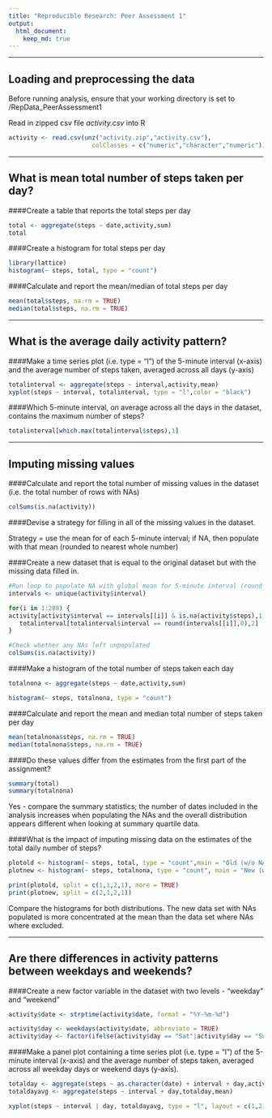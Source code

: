 ```yaml
---
title: "Reproducible Research: Peer Assessment 1"
output: 
  html_document:
    keep_md: true
---
```

___

## Loading and preprocessing the data

Before running analysis, ensure that your working directory is set to /RepData_PeerAssessment1 

Read in zipped csv file *activity.csv* into R 

```r
activity <- read.csv(unz("activity.zip","activity.csv"),
                       colClasses = c("numeric","character","numeric")) 
```

___

## What is mean total number of steps taken per day?

####Create a table that reports the total steps per day

```r
total <- aggregate(steps ~ date,activity,sum)
total
```

####Create a histogram for total steps per day
```r
library(lattice)
histogram(~ steps, total, type = "count") 
```

####Calculate and report the mean/median of total steps per day
```r
mean(total$steps, na.rm = TRUE)
median(total$steps, na.rm = TRUE)
```

___

## What is the average daily activity pattern?

####Make a time series plot (i.e. type = "l") of the 5-minute interval (x-axis) and the average number of steps taken, averaged across all days (y-axis)

```r
totalinterval <- aggregate(steps ~ interval,activity,mean)
xyplot(steps ~ interval, totalinterval, type = "l",color = "black")
```

####Which 5-minute interval, on average across all the days in the dataset, contains the maximum number of steps?

```r
totalinterval[which.max(totalinterval$steps),1]
```

___

## Imputing missing values

####Calculate and report the total number of missing values in the dataset (i.e. the total number of rows with NAs)

```r
colSums(is.na(activity))
```

####Devise a strategy for filling in all of the missing values in the dataset. 

Strategy = use the mean for of each 5-minute interval; if NA, then populate with that mean (rounded to nearest whole number)

####Create a new dataset that is equal to the original dataset but with the missing data filled in.

```r
#Run loop to populate NA with global mean for 5-minute interval (round to nearest whole number)
intervals <- unique(activity$interval)

for(i in 1:288) {
activity[activity$interval == intervals[[i]] & is.na(activity$steps),1] <- 
   totalinterval[totalinterval$interval == round(intervals[[i]],0),2]
}

#Check whether any NAs left unpopulated
colSums(is.na(activity))
```

####Make a histogram of the total number of steps taken each day  

```r
totalnona <- aggregate(steps ~ date,activity,sum)

histogram(~ steps, totalnona, type = "count")
```

####Calculate and report the mean and median total number of steps taken per day
```r
mean(totalnona$steps, na.rm = TRUE)
median(totalnona$steps, na.rm = TRUE)
```

####Do these values differ from the estimates from the first part of the assignment?

```r
summary(total)
summary(totalnona)
```

Yes - compare the summary statistics; the number of dates included in the analysis increases when populating the NAs and the overall distribution appears different when looking at summary quartile data.

####What is the impact of imputing missing data on the estimates of the total daily number of steps?

```r
plotold <- histogram(~ steps, total, type = "count",main = "Old (w/o NAs)")
plotnew <- histogram(~ steps, totalnona, type = "count", main = "New (w/ NAs)")

print(plotold, split = c(1,1,2,1), more = TRUE)
print(plotnew, split = c(2,1,2,1))
```

Compare the histograms for both distributions. The new data set with NAs populated is more concentrated at the mean than the data set where NAs where excluded.

___

## Are there differences in activity patterns between weekdays and weekends?

####Create a new factor variable in the dataset with two levels - "weekday" and "weekend" 

```r
activity$date <- strptime(activity$date, format = "%Y-%m-%d")

activity$day <- weekdays(activity$date, abbreviate = TRUE)
activity$day <- factor(ifelse(activity$day == "Sat"|activity$day == "Sun","weekend","weekday"))
```

####Make a panel plot containing a time series plot (i.e. type = "l") of the 5-minute interval
(x-axis) and the average number of steps taken, averaged across all weekday days or weekend days
(y-axis).

```r
totalday <- aggregate(steps ~ as.character(date) + interval + day,activity,mean)
totaldayavg <- aggregate(steps ~ interval + day,totalday,mean)

xyplot(steps ~ interval | day, totaldayavg, type = "l", layout = c(1,2))
```